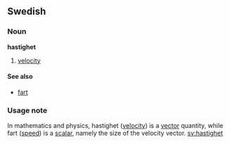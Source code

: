 ==Swedish==
===Noun===
'''hastighet'''
#[[velocity]]

====See also====
*[[fart#Swedish|fart]]
===Usage note===
In mathematics and physics, hastighet ([[velocity]]) is  a [[vector]] quantity, while fart ([[speed]]) is a [[scalar]], namely the size of the velocity vector.
[[sv:hastighet]]